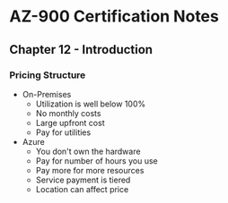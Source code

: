 # AZ-900 Certification Notes
## Chapter 12 - Introduction

### Pricing Structure
* On-Premises
	* Utilization is well below 100%
	* No monthly costs
	* Large upfront cost
	* Pay for utilities
* Azure
	* You don't own the hardware
	* Pay for number of hours you use
	* Pay more for more resources
	* Service payment is tiered
	* Location can affect price